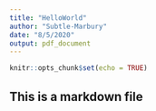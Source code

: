 ```yaml
---
title: "HelloWorld"
author: "Subtle-Marbury"
date: "8/5/2020"
output: pdf_document
---
```


```r
knitr::opts_chunk$set(echo = TRUE)
```

## This is a markdown file
